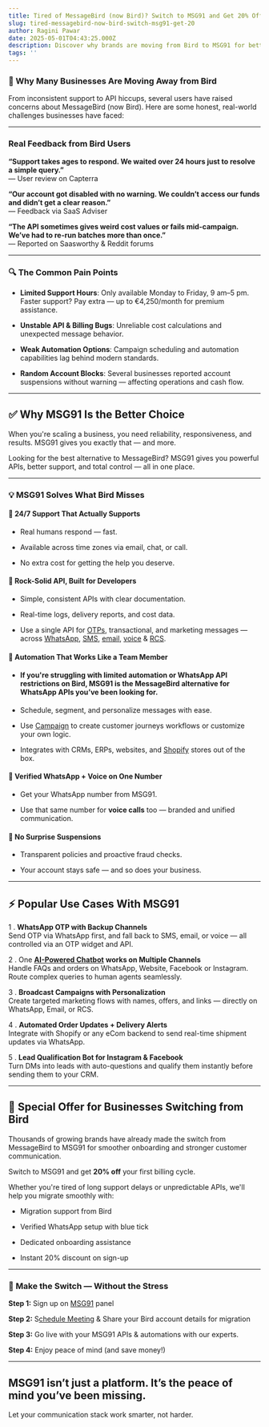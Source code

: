 ```yaml
---
title: Tired of MessageBird (now Bird)? Switch to MSG91 and Get 20% Off — No Strings Attached
slug: tired-messagebird-now-bird-switch-msg91-get-20
author: Ragini Pawar
date: 2025-05-01T04:43:25.000Z
description: Discover why brands are moving from Bird to MSG91 for better support, reliable APIs, and smarter automation. Get a 20% discount on switching.
tags: ''
---
```


### **🛑 Why Many Businesses Are Moving Away from Bird**

From inconsistent support to API hiccups, several users have raised concerns about MessageBird (now Bird). Here are some honest, real-world challenges businesses have faced:

---

### **Real Feedback from Bird Users**

**“Support takes ages to respond. We waited over 24 hours just to resolve a simple query.”**  
 — User review on Capterra

**“Our account got disabled with no warning. We couldn’t access our funds and didn’t get a clear reason.”**  
 — Feedback via SaaS Adviser

**“The API sometimes gives weird cost values or fails mid-campaign. We’ve had to re-run batches more than once.”**  
 — Reported on Saasworthy & Reddit forums

---

### **🔍 The Common Pain Points**

-   **Limited Support Hours**: Only available Monday to Friday, 9 am–5 pm. Faster support? Pay extra — up to €4,250/month for premium assistance.

-   **Unstable API & Billing Bugs**: Unreliable cost calculations and unexpected message behavior.

-   **Weak Automation Options**: Campaign scheduling and automation capabilities lag behind modern standards.

-   **Random Account Blocks**: Several businesses reported account suspensions without warning — affecting operations and cash flow.

---

## **✅ Why MSG91 Is the Better Choice**

When you're scaling a business, you need reliability, responsiveness, and results. MSG91 gives you exactly that — and more.

Looking for the best alternative to MessageBird? MSG91 gives you powerful APIs, better support, and total control — all in one place.

---

### **💡 MSG91 Solves What Bird Misses**

#### **🔸 24/7 Support That Actually Supports**

-   Real humans respond — fast.

-   Available across time zones via email, chat, or call.

-   No extra cost for getting the help you deserve.

#### **🔸 Rock-Solid API, Built for Developers**

-   Simple, consistent APIs with clear documentation.

-   Real-time logs, delivery reports, and cost data.

-   Use a single API for [OTPs](https://msg91.com/otp), transactional, and marketing messages — across [WhatsApp](https://msg91.com/whatsapp), [SMS](https://msg91.com/sms), [email](https://msg91.com/email), [voice](https://msg91.com/voice) & [RCS](https://msg91.com/rcs).

#### **🔸 Automation That Works Like a Team Member**

-   #### If you're struggling with limited automation or WhatsApp API restrictions on Bird, MSG91 is the MessageBird alternative for WhatsApp APIs you’ve been looking for.
-   Schedule, segment, and personalize messages with ease.

-   Use [Campaign](https://msg91.com/campaign) to create customer journeys workflows or customize your own logic.

-   Integrates with CRMs, ERPs, websites, and [Shopify](https://apps.shopify.com/msg91) stores out of the box.

#### **🔸 Verified WhatsApp \+ Voice on One Number**

-   Get your WhatsApp number from MSG91.

-   Use that same number for **voice calls** too — branded and unified communication.

#### **🔸 No Surprise Suspensions**

-   Transparent policies and proactive fraud checks.

-   Your account stays safe — and so does your business.

---

## **⚡ Popular Use Cases With MSG91**

1 . **WhatsApp OTP with Backup Channels**  
      Send OTP via WhatsApp first, and fall back to SMS, email, or voice — all controlled via an OTP widget and API.


2 . One [**AI-Powered Chatbot**](https://msg91.com/demochatbot) **works on Multiple Channels**  
      Handle FAQs and orders on WhatsApp, Website, Facebook or Instagram. Route complex queries to human agents seamlessly.


3 . **Broadcast Campaigns with Personalization**  
    Create targeted marketing flows with names, offers, and links — directly on WhatsApp, Email, or RCS.


4 . **Automated Order Updates \+ Delivery Alerts**  
     Integrate with Shopify or any eCom backend to send real-time shipment updates via WhatsApp.


5 . **Lead Qualification Bot for Instagram & Facebook**  
    Turn DMs into leads with auto-questions and qualify them instantly before sending them to your CRM.

---

## **🎁 Special Offer for Businesses Switching from Bird**

Thousands of growing brands have already made the switch from MessageBird to MSG91 for smoother onboarding and stronger customer communication.

Switch to MSG91 and get **20% off** your first billing cycle.

Whether you're tired of long support delays or unpredictable APIs, we'll help you migrate smoothly with:

-   Migration support from Bird

-   Verified WhatsApp setup with blue tick

-   Dedicated onboarding assistance

-   Instant 20% discount on sign-up

---

### **🚀 Make the Switch — Without the Stress**

**Step 1:** Sign up on [MSG91](https://msg91.com/signup) panel

**Step 2:** S[chedule Meeting](https://msg91.com/in/contact-us) & Share your Bird account details for migration

**Step 3:** Go live with your MSG91 APIs & automations with our experts.

**Step 4:** Enjoy peace of mind (and save money\!)

---

## **MSG91 isn’t just a platform. It’s the peace of mind you’ve been missing.**
Let your communication stack work smarter, not harder.
